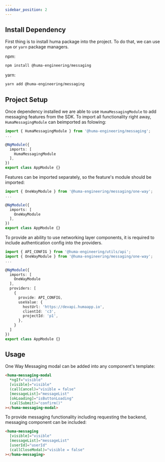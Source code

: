 ```yaml
---
sidebar_position: 2
---
```


## Install Dependency 

First thing is to install huma package into the project. To do that, we can use `npm` or `yarn` package managers.

npm:
```bash
npm install @huma-engineering/messaging
```

yarn:
```bash
yarn add @huma-engineering/messaging
```

## Project Setup

Once dependency installed we are able to use `HumaMessagingModule` to add messaging features from the SDK. 
To import all functionality right away, `HumaMessagingModule` can beimported as folowing:

```typescript
import { HumaMessagingModule } from '@huma-engineering/messaging';
...

@NgModule({
  imports: [
    HumaMessagingModule
  ],
})
export class AppModule {}
```

Features can be imported separately, so the feature's module should be imported: 

```typescript
import { OneWayModule } from '@huma-engineering/messaging/one-way';
...

@NgModule({
  imports: [
    OneWayModule
  ],
})
export class AppModule {}
```

To provide an ability to use networking layer components, it is required to include authentication config into the providers.

```typescript
import { API_CONFIG } from '@huma-engineering/utils/api';
import { OneWayModule } from '@huma-engineering/messaging/one-way';
...

@NgModule({
  imports: [
    OneWayModule
  ],
  providers: [
    {
      provide: API_CONFIG,
      useValue: {
        hostUrl: 'https://devapi.humaapp.io',
        clientId: 'c3',
        projectId: 'p1',
      },
    }
  ]
})
export class AppModule {}
```

## Usage

One Way Messaging modal can be added into any component's template:

```html
<huma-messaging-modal
  *ngIf="visible"
  [visible]="visible"
  (callCancel)="visible = false"
  [messageList]="messageList"
  [okLoading]="isButtonLoading"
  (callSubmit)="confirm()"
></huma-messaging-modal>
```

To provide messaging functionality including requesting the backend, messaging component can be included:

```html
<huma-messaging
  [visible]="visible"
  [messageList]="messageList"
  [userId]="userId"
  (callCloseModal)="visible = false"
></huma-messaging>
```